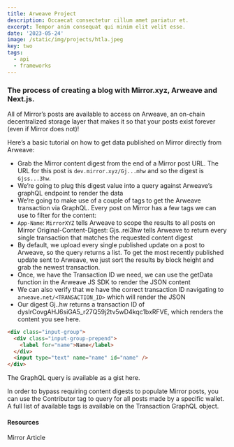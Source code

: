 ```yaml
---
title: Arweave Project
description: Occaecat consectetur cillum amet pariatur et.
excerpt: Tempor anim consequat qui minim elit velit esse.
date: '2023-05-24'
image: /static/img/projects/htla.jpeg
key: two
tags:
  - api
  - frameworks
---
```


### The process of creating a blog with Mirror.xyz, Arweave and Next.js.

<Space />

<Space />

All of Mirror’s posts are available to access on Arweave, an on-chain decentralized storage layer
that makes it so that your posts exist forever (even if Mirror does not)!

Here’s a basic tutorial on how to get data published on Mirror directly from Arweave:

<Space />

- Grab the Mirror content digest from the end of a Mirror post URL. The URL for this post is
  `dev.mirror.xyz/Gj...mhw` and so the digest is `Gjss...3hw`.
- We’re going to plug this digest value into a query against Arweave’s graphQL endpoint to render
  the data
- We’re going to make use of a couple of tags to get the Arweave transaction via GraphQL. Every post
  on Mirror has a few tags we can use to filter for the content:
- `App-Name`: `MirrorXYZ` tells Arweave to scope the results to all posts on Mirror
  Original-Content-Digest: Gjs..rei3hw tells Arweave to return every single transaction that matches
  the requested content digest
- By default, we upload every single published update on a post to Arweave, so the query returns a
  list. To get the most recently published update sent to Arweave, we just sort the results by block
  height and grab the newest transaction.
- Once, we have the Transaction ID we need, we can use the getData function in the Arweave JS SDK to
  render the JSON content
- We can also verify that we have the correct transaction ID navigating to
  `arweave.net/<TRANSACTION_ID>` which will render the JSON
- Our digest Gj..hw returns a transaction ID of dysIrCovgAHJ6siGA5_r27Q59j2tv5wD4kqc1bxRFVE, which
  renders the content you see here.

<Space />

```html
<div class="input-group">
  <div class="input-group-prepend">
    <label for="name">Name</label>
  </div>
  <input type="text" name="name" id="name" />
</div>
```

<Space />

The GraphQL query is available as a gist here.

In order to bypass requiring content digests to populate Mirror posts, you can use the Contributor
tag to query for all posts made by a specific wallet. A full list of available tags is available on
the Transaction GraphQL object.

<Space />

#### Resources

<Link href='https://dev.mirror.xyz/GjssNdA6XK7VYynkvwDem3KYwPACSU9nDWpR5rei3hw' target='_blank'>
  Mirror Article
</Link>
